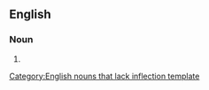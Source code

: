 ==English==

===Noun===
{{infl|en|noun}}[[Category:English nouns that lack inflection template]]

# {{plural of|slam-bang}}